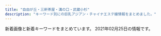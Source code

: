 ```yaml
---
title: "自由が丘・三軒茶屋・溝の口・武蔵小杉"
description: "キーワード別にの巨乳アジアン・チャイナエステ嬢情報をまとめました。"
---
```


新着画像と新着キーワードをまとめています。
2021年02月25日の情報です。

<DmmAffiliateIns />
<KeywordTable
  shops={
    [
    {
        "img_links": [
            "http://relaxation-soil.net/images/1s.jpg",
            "http://relaxation-soil.net/images/1.jpg"
        ],
        "keywords": {},
        "name": "\u30bd\u30a4\u30eb",
        "station": "\u4e0a\u91ce\u6bdb\u99c5",
        "url": "http://relaxation-soil.net/"
    },
    {
        "url": "http://ms-rlx.com/",
        "name": "\u697d\u697d\u5c4b",
        "img_links": [
            "http://ms-rlx.com/staff/ringo/01.jpg",
            "http://ms-rlx.com/staff/sachan/01mb.jpg",
            "http://ms-rlx.com/img/ttl_mobile.png",
            "http://ms-rlx.com/staff/ruri/01.jpg",
            "http://ms-rlx.com/staff/ringo/01mb.jpg",
            "http://ms-rlx.com/staff/milk/01mb.jpg",
            "http://ms-rlx.com/staff/ruri/01mb.jpg",
            "http://ms-rlx.com/img/ttl_staff.png",
            "http://ms-rlx.com/i/files/homeimg.jpg",
            "http://ms-rlx.com/staff/milk/01.jpg",
            "http://ms-rlx.com/pic/head.png",
            "http://ms-rlx.com/img/att.png",
            "http://ms-rlx.com/img/access/road01.jpg",
            "http://ms-rlx.com/staff/sachan/01.jpg",
            "http://ms-rlx.com/img/ttl_tnew.png",
            "http://ms-rlx.com/img/youtube.jpg",
            "http://ms-rlx.com/img/access/road03.jpg",
            "http://ms-rlx.com/staff/momo/01.jpg",
            "http://ms-rlx.com/staff/momo/01mb.jpg",
            "http://ms-rlx.com/img/ttl_concept.png",
            "http://ms-rlx.com/img/msgbtn.png",
            "http://ms-rlx.com/img/access/road02.jpg",
            "http://ms-rlx.com/img/ttl_rec.png"
        ],
        "keywords": {
            "C": 14
        },
        "station": "\u81ea\u7531\u304c\u4e18\u99c5\u5357\u53e3"
    },
    {
        "url": "http://www.jojo.mensnv.com/",
        "keywords": {
            "C": 3,
            "86": 12,
            "88": 3,
            "D": 18,
            "\u30bb\u30af\u30b7\u30fc": 1,
            "84": 6,
            "85": 9
        },
        "name": "JoJo",
        "station": "\u4e09\u8ed2\u8336\u5c4b\u99c5\u5357\u53e3",
        "img_links": [
            "http://www.jojo.mensnv.com/files/003.jpg",
            "http://www.jojo.mensnv.com/images/slider/02.jpg",
            "http://www.jojo.mensnv.com/files/009-03.jpg",
            "http://www.jojo.mensnv.com/files/004.jpg",
            "http://www.jojo.mensnv.com/files/013.jpg",
            "http://www.jojo.mensnv.com/images/showCover.png",
            "http://www.jojo.mensnv.com/files/012-03.jpg",
            "http://www.jojo.mensnv.com/files/009.jpg",
            "http://www.jojo.mensnv.com/files/007-02.jpg",
            "http://www.jojo.mensnv.com/images/slider/03.jpg",
            "http://www.jojo.mensnv.com/files/014.jpg",
            "http://www.jojo.mensnv.com/files/005-03.jpg",
            "http://www.jojo.mensnv.com/files/011-02.jpg",
            "http://www.jojo.mensnv.com/images/mobile.jpg",
            "http://www.jojo.mensnv.com/images/backlistbtn.png",
            "http://www.jojo.mensnv.com/files/001-02.jpg",
            "http://www.jojo.mensnv.com/files/012.jpg",
            "http://www.jojo.mensnv.com/files/001.jpg",
            "http://www.jojo.mensnv.com/files/011.jpg",
            "http://www.jojo.mensnv.com/files/005-02.jpg",
            "http://www.jojo.mensnv.com/files/002-03.jpg",
            "http://www.jojo.mensnv.com/files/006-02.jpg",
            "http://www.jojo.mensnv.com/files/014-03.jpg",
            "http://www.jojo.mensnv.com/files/010-03.jpg",
            "http://www.jojo.mensnv.com/files/007.jpg",
            "http://www.jojo.mensnv.com/images/slider/01.jpg",
            "http://www.jojo.mensnv.com/files/004-02.jpg",
            "http://www.jojo.mensnv.com/files/007-03.jpg",
            "http://www.jojo.mensnv.com/files/001-03.jpg",
            "http://www.jojo.mensnv.com/files/003-03.jpg",
            "http://www.jojo.mensnv.com/files/013-03.jpg",
            "http://www.jojo.mensnv.com/files/002-02.jpg",
            "http://www.jojo.mensnv.com/files/002.jpg",
            "http://www.jojo.mensnv.com/files/010.jpg",
            "http://www.jojo.mensnv.com/files/004-03.jpg",
            "http://www.jojo.mensnv.com/files/006-03.jpg",
            "http://www.jojo.mensnv.com/images/tel.png",
            "http://www.jojo.mensnv.com/files/009-02.jpg",
            "http://www.jojo.mensnv.com/files/003-02.jpg",
            "http://www.jojo.mensnv.com/files/012-02.jpg",
            "http://www.jojo.mensnv.com/files/006.jpg",
            "http://www.jojo.mensnv.com/images/coverGirlParts.png",
            "http://www.jojo.mensnv.com/files/005.jpg",
            "http://www.jojo.mensnv.com/files/013-02.jpg",
            "http://www.jojo.mensnv.com/files/011-03.jpg",
            "http://www.jojo.mensnv.com/files/014-02.jpg",
            "http://www.jojo.mensnv.com/files/010-02.jpg"
        ]
    },
    {
        "url": "http://www.sakura.esraku.com/",
        "keywords": {
            "D": 18,
            "87": 16,
            "\u30bb\u30af\u30b7\u30fc": 1,
            "C": 23
        },
        "station": "\u90fd\u7acb\u5927\u5b66\u99c5",
        "img_links": [
            "http://www.sakura.esraku.com/photo_news/upimg/5052160124f368954b_0.jpg",
            "http://www.sakura.esraku.com/files/003.jpg",
            "http://www.sakura.esraku.com/images/mobile.jpg",
            "http://www.sakura.esraku.com/images/s_link.jpg",
            "http://www.sakura.esraku.com/files/001.jpg",
            "http://www.sakura.esraku.com/files/010.jpg",
            "http://www.sakura.esraku.com/photo_news/upimg/921745f718627cc259_0.jpg",
            "http://www.sakura.esraku.com/files/007.jpg",
            "http://www.sakura.esraku.com/images/s_staff.jpg",
            "http://www.sakura.esraku.com/images/top.png",
            "http://www.sakura.esraku.com/photo_news/upimg/282545f76dfd1996d7_0.jpg",
            "http://www.sakura.esraku.com/files/011.jpg",
            "http://www.sakura.esraku.com/files/004.jpg",
            "http://www.sakura.esraku.com/files/009.jpg",
            "http://www.sakura.esraku.com/images/lineyoyaku.jpg",
            "http://www.sakura.esraku.com/files/006.jpg",
            "http://www.sakura.esraku.com/files/005.jpg",
            "http://www.sakura.esraku.com/photo_news/upimg/192295fbde78dddd71_0.jpg",
            "http://www.sakura.esraku.com/files/008.jpg",
            "http://www.sakura.esraku.com/photo_news/upimg/221315f853e86bfad8_0.jpg",
            "http://www.sakura.esraku.com/photo_news/upimg/508775f63081046140_0.jpg",
            "http://www.sakura.esraku.com/photo_news/upimg/2782560336f9978bfe_0.jpg",
            "http://www.sakura.esraku.com/files/002.jpg"
        ],
        "name": "\u685c"
    },
    {
        "keywords": {},
        "station": "\u5927\u5ca1\u5c71\u99c5",
        "img_links": [
            "http://www.miyuki.es-relax.info/images/info4.jpg",
            "http://www.miyuki.es-relax.info/images/sp03.jpg",
            "http://www.miyuki.es-relax.info/images/yoyaku.png",
            "http://www.miyuki.es-relax.info/images/sp02.jpg",
            "http://www.miyuki.es-relax.info/images/info1.jpg",
            "http://www.miyuki.es-relax.info/images/info2.jpg",
            "http://www.miyuki.es-relax.info/images/kp01.jpg",
            "http://www.miyuki.es-relax.info/images/sp01.jpg",
            "http://www.miyuki.es-relax.info/gals/yuki1.jpg",
            "http://www.miyuki.es-relax.info/images/info3.jpg",
            "http://www.miyuki.es-relax.info/gals/nana1.jpg",
            "http://www.miyuki.es-relax.info/gals/yuri1.jpg"
        ],
        "url": "http://www.miyuki.es-relax.info/",
        "name": "\u30de\u30c3\u30b5\u30fc\u30b8\u306e\u66d9"
    },
    {
        "url": "http://www.es-flower.link/",
        "station": "\u81ea\u7531\u304c\u4e18\u99c5\u5317\u53e3",
        "img_links": [
            "http://www.es-flower.link/img/nene1.jpg",
            "http://www.es-flower.link/sp/images/sisu_t.jpg",
            "http://www.es-flower.link/img/arisa1.jpg",
            "http://www.es-flower.link/sp/img/arisa1.jpg",
            "http://www.es-flower.link/sp/images/pc.jpg",
            "http://www.es-flower.link/sp/menu/staff.jpg",
            "http://www.es-flower.link/img/mizuki1.jpg",
            "http://www.es-flower.link/sp/img/huyumi1.jpg",
            "http://www.es-flower.link/sp/images/ac1.jpg",
            "http://www.es-flower.link/images/6.jpg",
            "http://www.es-flower.link/sp/images/head.png",
            "http://www.es-flower.link/img/yume1.jpg",
            "http://www.es-flower.link/sp/images/sys3.jpg",
            "http://www.es-flower.link/images/int2.png",
            "http://www.es-flower.link/sp/images/top.jpg",
            "http://www.es-flower.link/sp/menu/top.jpg",
            "http://www.es-flower.link/sp/images/tel.jpg",
            "http://www.es-flower.link/sp/images/1.jpg",
            "http://www.es-flower.link/images/rec2.jpg",
            "http://www.es-flower.link/images/rec1.png",
            "http://www.es-flower.link/images/sm.jpg",
            "http://www.es-flower.link/images/interior_t.jpg",
            "http://www.es-flower.link/sp/img/nene1.jpg",
            "http://www.es-flower.link/sp/images/4.jpg",
            "http://www.es-flower.link/images/sys.png",
            "http://www.es-flower.link/images/info.jpg",
            "http://www.es-flower.link/img/huyumi1.jpg",
            "http://www.es-flower.link/sp/images/sys2.jpg",
            "http://www.es-flower.link/images/head.jpg",
            "http://www.es-flower.link/images/int1.png",
            "http://www.es-flower.link/images/5.jpg",
            "http://www.es-flower.link/sp/images/rec2.jpg",
            "http://www.es-flower.link/images/1.jpg",
            "http://www.es-flower.link/images/4.jpg",
            "http://www.es-flower.link/sp/images/footer.jpg",
            "http://www.es-flower.link/sp/images/2.jpg",
            "http://www.es-flower.link/images/ta.jpg",
            "http://www.es-flower.link/sp/images/news.jpg",
            "http://www.es-flower.link/sp/images/staff_t.jpg",
            "http://www.es-flower.link/sp/img/koyuki1.jpg",
            "http://www.es-flower.link/images/news.jpg",
            "http://www.es-flower.link/sp/images/time.jpg",
            "http://www.es-flower.link/sp/img/mizuki1.jpg",
            "http://www.es-flower.link/sp/images/int2.jpg",
            "http://www.es-flower.link/images/mobile.jpg",
            "http://www.es-flower.link/sp/images/rec1.jpg",
            "http://www.es-flower.link/sp/images/sisu.jpg",
            "http://www.es-flower.link/images/2.jpg",
            "http://www.es-flower.link/images/staff_t.jpg",
            "http://www.es-flower.link/sp/menu/interior.jpg",
            "http://www.es-flower.link/sp/images/3.jpg",
            "http://www.es-flower.link/sp/images/newsb.png",
            "http://www.es-flower.link/sp/images/5.jpg",
            "http://www.es-flower.link/images/3.jpg",
            "http://www.es-flower.link/sp/img/yume1.jpg",
            "http://www.es-flower.link/sp/images/6.jpg",
            "http://www.es-flower.link/sp/images/sys1.jpg",
            "http://www.es-flower.link/sp/images/int1.jpg",
            "http://www.es-flower.link/img/koyuki1.jpg",
            "http://www.es-flower.link/sp/images/rec3.jpg",
            "http://www.es-flower.link/sp/images/interior_t.jpg"
        ],
        "name": "\u6625\u306e\u604b",
        "keywords": {}
    },
    {
        "url": "http://in-esthe.com/you/",
        "keywords": {},
        "name": "\u60a0",
        "img_links": [
            "http://in-esthe.com/you/images/p-7.jpg",
            "http://in-esthe.com/you/images/mo.png",
            "http://in-esthe.com/you/images/p-3.jpg",
            "http://in-esthe.com/you/images/p-0.jpg",
            "http://in-esthe.com/you/images/botton.jpg",
            "http://in-esthe.com/you/images/r-2.jpg",
            "http://in-esthe.com/you/images/p-11.jpg",
            "http://in-esthe.com/you/images/fla.jpg",
            "http://in-esthe.com/you/images/p-5.jpg",
            "http://in-esthe.com/you/images/p-9.jpg",
            "http://in-esthe.com/you/images/p-8.jpg",
            "http://in-esthe.com/you/images/p-4.jpg",
            "http://cdn.dino-es.com/images/logo/468x60DinoEs.png",
            "http://in-esthe.com/you/images/p-10.jpg",
            "http://in-esthe.com/you/images/r-1.jpg"
        ],
        "station": "\u5b66\u82b8\u5927\u5b66\u99c5\u6771\u53e3"
    },
    {
        "name": "Clair \uff5e\u30af\u30ec\u30fc\u30eb\uff5e",
        "url": "http://clair.work/",
        "img_links": [
            "http://clair.work/images/head_therapist.jpg",
            "http://clair.work/images/no_image.jpg",
            "http://clair.work/images/icon_ranking_02.png",
            "http://clair.work/images/head_interior.jpg",
            "http://clair.work/images/trigger.jpg",
            "http://clair.work/images/mainvisual_01_s.jpg",
            "http://clair.work/images/icon_ranking_04.png",
            "http://clair.work/images/recruit/nagare_07.png",
            "http://clair.work/images/recruit/point_03.png",
            "http://clair.work/images/recruit/point_06.png",
            "http://clair.work/images/mainvisual_02_s.jpg",
            "http://clair.work/staff/kasumi1.jpg",
            "http://clair.work/images/recruit/point_09.png",
            "http://clair.work/images/icon_ranking_05.png",
            "http://clair.work/staff/mayu1.jpg",
            "http://clair.work/images/recruit/nagare_02.jpg",
            "http://clair.work/images/recruit/nagare_06.png",
            "http://clair.work/staff/ayaka1.jpg",
            "http://clair.work/images/recruit/point_04.png",
            "http://clair.work/images/recruit/nagare_01.jpg",
            "http://clair.work/staff/humi2.jpg",
            "http://clair.work/images/recruit/point_07.png",
            "http://clair.work/images/recruit/point_08.png",
            "http://clair.work/images/recruit/nagare_05.png",
            "http://clair.work/images/recruit/req_03.jpg",
            "http://clair.work/images/recruit/point_05.png",
            "http://clair.work/images/sw_tel.png",
            "http://clair.work/images/recruit/sp_mainvisual.jpg",
            "http://clair.work/images/sw_home.png",
            "http://clair.work/images/icon_new.png",
            "http://clair.work/staff/humi1.jpg",
            "http://clair.work/staff/yua1.jpg",
            "http://clair.work/images/recruit/nagare_03.jpg",
            "http://clair.work/images/mainvisual_01.jpg",
            "http://clair.work/images/icon_ranking_03.png",
            "http://clair.work/images/mainvisual_02.jpg",
            "http://clair.work/images/icon_ranking_01.png",
            "http://clair.work/images/recruit/message_03.png"
        ],
        "keywords": {
            "D": 4,
            "E": 2,
            "C": 4
        },
        "station": "\u5b66\u82b8\u5927\u5b66\u99c5\u897f\u53e3"
    },
    {
        "img_links": [
            "http://b-berry.work/images/2.jpg",
            "http://b-berry.work/images/news.jpg",
            "http://b-berry.work/images/tg.jpg",
            "http://b-berry.work/images/rec1.jpg",
            "http://b-berry.work/images/int1.jpg",
            "http://b-berry.work/images/int2.jpg",
            "http://b-berry.work/img/mona1.jpg",
            "http://b-berry.work/images/1.jpg",
            "http://b-berry.work/images/ac2.jpg",
            "http://b-berry.work/staff/yuri.jpg",
            "http://b-berry.work/images/staff_t.jpg",
            "http://b-berry.work/images/3.jpg",
            "http://b-berry.work/images/ac1.jpg",
            "http://b-berry.work/img/maya1.jpg",
            "http://b-berry.work/staff/maya.jpg",
            "http://b-berry.work/images/s1.png",
            "http://b-berry.work/images/sys.jpg",
            "http://b-berry.work/staff/mona.jpg",
            "http://b-berry.work/img/yuri1.jpg",
            "http://b-berry.work/images/head.jpg",
            "http://b-berry.work/images/rec2.jpg",
            "http://b-berry.work/images/interior_t.jpg"
        ],
        "name": "\u30d6\u30eb\u30fc\u30d9\u30ea\u30fc",
        "station": "\u81ea\u7531\u304c\u4e18\u99c5\u5317\u53e3",
        "url": "http://b-berry.work/",
        "keywords": {}
    },
    {
        "keywords": {},
        "img_links": [
            "http://www.annex-jp.info/i/img/nana.jpg",
            "http://annex-jp.info/images/kp-info.jpg",
            "http://annex-jp.info/images/mari.jpg",
            "http://annex-jp.info/images/sayuri.jpg",
            "http://annex-jp.info/images/yoho.jpg",
            "http://www.annex-jp.info/i/img/riri.jpg",
            "http://www.annex-jp.info/i/img/mayumi.jpg",
            "http://annex-jp.info/images/nana.jpg",
            "http://annex-jp.info/images/info.png",
            "http://www.annex-jp.info/i/img/yoho.jpg",
            "http://annex-jp.info/images/mayumi.jpg",
            "http://annex-jp.info/images/riri.jpg",
            "http://www.annex-jp.info/i/img/sayuri.jpg",
            "http://www.annex-jp.info/i/img/mari.jpg"
        ],
        "name": "\u305f\u3093\u307d\u307d",
        "url": "http://annex-jp.info/",
        "station": "\u81ea\u7531\u304c\u4e18\u99c5\u5317\u53e3"
    },
    {
        "keywords": {
            "89": 1,
            "92": 1,
            "88": 1,
            "D": 1,
            "E": 2
        },
        "img_links": [
            "http://pink.estheya.com/css/nav/nav-006.jpg",
            "http://pink.estheya.com/css/staff/staff02.jpg",
            "http://pink.estheya.com/css/top-right002.jpg",
            "http://pink.estheya.com/css/nav/nav-002.jpg",
            "http://pink.estheya.com/css/staff/staff01.jpg",
            "http://pink.estheya.com/css/osusume02.jpg",
            "http://pink.estheya.com/css/nav/nav-005.jpg",
            "http://pink.estheya.com/css/staff/staff03.jpg",
            "http://pink.estheya.com/css/head01.jpg",
            "http://pink.estheya.com/css/foot-tel.png",
            "http://pink.estheya.com/css/nav/nav-001.jpg",
            "http://pink.estheya.com/css/nav/nav-003.jpg",
            "http://pink.estheya.com/css/nav/nav-004.jpg",
            "http://pink.estheya.com/css/head.jpg",
            "http://pink.estheya.com/css/01.jpg",
            "http://pink.estheya.com/css/baner.jpg"
        ],
        "station": "\u4e8c\u5b50\u7389\u5ddd\u99c5\u897f\u53e3",
        "url": "http://pink.estheya.com/",
        "name": "Pink Girl"
    },
    {
        "url": "http://www.brilliance.mesthe.com/",
        "station": "\u4e09\u8ed2\u8336\u5c4b\u99c5\u4e16\u7530\u8c37\u901a\u308a\u53e3",
        "name": "\u30d6\u30ea\u30ea\u30a2\u30f3\u30b9",
        "img_links": [
            "http://www.brilliance.mesthe.com/files/003-03.jpg",
            "http://www.brilliance.mesthe.com/files/003.jpg",
            "http://www.brilliance.mesthe.com/files/002.jpg",
            "http://www.brilliance.mesthe.com/files/005-02.jpg",
            "http://www.brilliance.mesthe.com/images/zi_massage.png",
            "http://www.brilliance.mesthe.com/images/tel.png",
            "http://www.brilliance.mesthe.com/images/zi_staff.png",
            "http://www.brilliance.mesthe.com/files/004-03.jpg",
            "http://www.brilliance.mesthe.com/images/shop/shop01.jpg",
            "http://www.brilliance.mesthe.com/images/shop/shop03.jpg",
            "http://www.brilliance.mesthe.com/files/002-03.jpg",
            "http://www.brilliance.mesthe.com/images/main_bottom.png",
            "http://www.brilliance.mesthe.com/files/001.jpg",
            "http://www.brilliance.mesthe.com/images/xian.png",
            "http://www.brilliance.mesthe.com/images/s2.jpg",
            "http://www.brilliance.mesthe.com/images/maga.jpg",
            "http://www.brilliance.mesthe.com/images/new1.png",
            "http://www.brilliance.mesthe.com/images/new3.png",
            "http://www.brilliance.mesthe.com/files/004-02.jpg",
            "http://www.brilliance.mesthe.com/files/005.jpg",
            "http://www.brilliance.mesthe.com/files/003-02.jpg",
            "http://www.brilliance.mesthe.com/files/005-03.jpg",
            "http://www.brilliance.mesthe.com/files/001-03.jpg",
            "http://www.brilliance.mesthe.com/images/pick.png",
            "http://www.brilliance.mesthe.com/images/service.png",
            "http://www.brilliance.mesthe.com/files/002-02.jpg",
            "http://www.brilliance.mesthe.com/images/shop/shop04.jpg",
            "http://www.brilliance.mesthe.com/files/001-02.jpg",
            "http://www.brilliance.mesthe.com/images/s1.jpg",
            "http://www.brilliance.mesthe.com/images/shop/shop02.jpg",
            "http://www.brilliance.mesthe.com/images/main_top.png",
            "http://www.brilliance.mesthe.com/images/s3.jpg",
            "http://www.brilliance.mesthe.com/images/infotiao1.jpg",
            "http://www.brilliance.mesthe.com/files/004.jpg"
        ],
        "keywords": {
            "85": 2,
            "C": 2,
            "D": 3,
            "87": 1,
            "86": 2
        }
    },
    {
        "img_links": [
            "http://kagayaki.jpn.cm/images/room3.jpg",
            "http://kagayaki.jpn.cm/photos/sites/35/2019/09/2019092518230998.jpg",
            "http://kagayaki.jpn.cm/images/end1.jpg",
            "http://kagayaki.jpn.cm/images/mobile2.jpg",
            "http://kagayaki.jpn.cm/photos/sites/35/2020/10/2020100418535814.jpg",
            "http://kagayaki.jpn.cm/images/staff_line.png",
            "http://kagayaki.jpn.cm/images/room6.jpg",
            "http://kagayaki.jpn.cm/photos/sites/35/2016/11/12.jpg",
            "http://kagayaki.jpn.cm/images/staff0.jpg",
            "http://kagayaki.jpn.cm/images/room5.jpg",
            "http://kagayaki.jpn.cm/photos/sites/35/2016/11/11.jpg",
            "http://kagayaki.jpn.cm/images/room4.jpg",
            "http://kagayaki.jpn.cm/images/room2.jpg",
            "http://kagayaki.jpn.cm/images/mobile.jpg",
            "http://kagayaki.jpn.cm/images/girl-z1.jpg",
            "http://kagayaki.jpn.cm/images/girl-z2.jpg",
            "http://kagayaki.jpn.cm/images/bj3.png",
            "http://kagayaki.jpn.cm/photos/sites/35/2017/11/2017110107513579.jpg",
            "http://kagayaki.jpn.cm/photos/sites/35/2016/08/staff3.jpg",
            "http://kagayaki.jpn.cm/photos/sites/35/2016/11/1.jpg",
            "http://kagayaki.jpn.cm/photos/sites/35/2016/09/637893871729784570.jpg",
            "http://kagayaki.jpn.cm/photos/sites/35/2016/08/staff32.jpg",
            "http://kagayaki.jpn.cm/images/room1.jpg",
            "http://kagayaki.jpn.cm/images/top.jpg"
        ],
        "name": "\u661f\u306e\u8f1d\u304d",
        "url": "http://kagayaki.jpn.cm/",
        "keywords": {
            "C": 17,
            "86": 5,
            "87": 2,
            "D": 6,
            "E": 1,
            "84": 1
        },
        "station": "\u4e09\u8ed2\u8336\u5c4b\u99c5\u5317\u53e3"
    },
    {
        "url": "http://tanoshii.jpn.mn/",
        "name": "\u697d\u3057\u3044",
        "keywords": {
            "D": 14,
            "86": 7,
            "83": 4,
            "93": 1,
            "88": 2,
            "89": 2,
            "84": 2,
            "85": 2,
            "82": 4,
            "E": 10,
            "C": 9,
            "87": 9
        },
        "img_links": [
            "http://tanoshii.jpn.mn/photos/sites/76/2020/03/2020030810363653.jpg",
            "http://tanoshii.jpn.mn/photos/sites/76/2020/06/2020061605184059.jpg",
            "http://tanoshii.jpn.mn/photos/sites/76/2020/02/2020020601144618.jpg",
            "http://tanoshii.jpn.mn/photos/sites/76/2020/01/2020012908322311.jpg",
            "http://tanoshii.jpn.mn/images/link_nav04.jpg",
            "http://tanoshii.jpn.mn/photos/sites/76/2020/09/2020092006290275.jpg",
            "http://tanoshii.jpn.mn/images/info2.jpg",
            "http://tanoshii.jpn.mn/photos/sites/76/2020/12/2020120904423083.jpg",
            "http://tanoshii.jpn.mn/photos/sites/76/2019/12/2019121409131966.jpg",
            "http://tanoshii.jpn.mn/photos/sites/76/2020/12/2020122205012857.jpg",
            "http://tanoshii.jpn.mn/photos/sites/76/2020/11/2020111603281212.jpg",
            "http://tanoshii.jpn.mn/photos/sites/76/2020/05/2020052603000346.jpg",
            "http://tanoshii.jpn.mn/images/link_nav02.jpg",
            "http://tanoshii.jpn.mn/photos/sites/76/2021/01/2021012605370415.jpg",
            "http://tanoshii.jpn.mn/photos/sites/76/2019/12/201912280133413.jpg",
            "http://tanoshii.jpn.mn/images/top_slider02.jpg",
            "http://tanoshii.jpn.mn/images/side_link.jpg",
            "http://tanoshii.jpn.mn/images/link_nav03.jpg",
            "http://tanoshii.jpn.mn/photos/sites/76/2020/01/2020011207465354.jpg",
            "http://tanoshii.jpn.mn/images/ico01.png",
            "http://tanoshii.jpn.mn/photos/sites/76/2020/01/2020011710434680.jpg",
            "http://tanoshii.jpn.mn/photos/sites/76/2020/05/2020052603000345.jpg",
            "http://tanoshii.jpn.mn/photos/sites/76/2020/06/2020060701410487.jpg",
            "http://tanoshii.jpn.mn/photos/sites/76/2020/06/2020061605184178.jpg",
            "http://tanoshii.jpn.mn/photos/sites/76/2020/11/2020112902000038.jpg",
            "http://tanoshii.jpn.mn/photos/sites/76/2020/07/2020071004194210.jpg",
            "http://tanoshii.jpn.mn/images/info1.jpg",
            "http://tanoshii.jpn.mn/photos/sites/76/2020/12/202012060340027.jpg",
            "http://tanoshii.jpn.mn/photos/sites/76/2021/01/2021011304145677.jpg",
            "http://tanoshii.jpn.mn/photos/sites/76/2021/02/2021020904591631.jpg",
            "http://tanoshii.jpn.mn/photos/sites/76/2020/09/2020093003412655.jpg",
            "http://tanoshii.jpn.mn/photos/sites/76/2020/05/2020051702012070.jpg",
            "http://tanoshii.jpn.mn/photos/sites/76/2020/08/2020082903370364.jpg",
            "http://tanoshii.jpn.mn/photos/sites/76/2020/11/2020110307113062.jpg",
            "http://tanoshii.jpn.mn/images/top_slider01.jpg",
            "http://tanoshii.jpn.mn/photos/sites/76/2019/12/201912140913237.jpg",
            "http://tanoshii.jpn.mn/images/link_nav01.jpg",
            "http://tanoshii.jpn.mn/images/info3.jpg",
            "http://tanoshii.jpn.mn/photos/sites/76/2020/01/2020010206122496.jpg",
            "http://tanoshii.jpn.mn/photos/sites/76/2019/12/2019121409132234.jpg",
            "http://tanoshii.jpn.mn/photos/sites/76/2020/09/2020090803135392.jpg",
            "http://tanoshii.jpn.mn/photos/sites/76/2020/03/202003090333270.jpg",
            "http://tanoshii.jpn.mn/photos/sites/76/2020/08/2020081201584255.jpg",
            "http://tanoshii.jpn.mn/photos/sites/76/2020/03/202003280333063.jpg",
            "http://tanoshii.jpn.mn/photos/sites/76/2020/12/202012240922577.jpg",
            "http://tanoshii.jpn.mn/photos/sites/76/2020/09/2020090307211283.jpg",
            "http://tanoshii.jpn.mn/images/link_nav07.jpg",
            "http://tanoshii.jpn.mn/photos/sites/76/2020/12/2020121807285563.jpg",
            "http://tanoshii.jpn.mn/photos/sites/76/2020/08/2020080507421162.jpg",
            "http://tanoshii.jpn.mn/photos/sites/76/2020/01/2020012603560666.jpg",
            "http://tanoshii.jpn.mn/images/link_nav05.jpg",
            "http://tanoshii.jpn.mn/photos/sites/76/2021/01/2021012605371183.jpg",
            "http://tanoshii.jpn.mn/photos/sites/76/2019/12/2019121409132447.jpg",
            "http://tanoshii.jpn.mn/photos/sites/76/2020/04/2020041703571830.jpg",
            "http://tanoshii.jpn.mn/images/top.png",
            "http://tanoshii.jpn.mn/photos/sites/76/2020/03/2020030903332740.jpg",
            "http://tanoshii.jpn.mn/photos/sites/76/2020/01/2020010206122380.jpg",
            "http://tanoshii.jpn.mn/photos/sites/76/2020/12/2020120904441346.jpg",
            "http://tanoshii.jpn.mn/photos/sites/76/2020/12/2020122501502779.jpg",
            "http://tanoshii.jpn.mn/photos/sites/76/2021/01/2021010305174759.jpg",
            "http://tanoshii.jpn.mn/photos/sites/76/2021/02/2021022304124724.jpg",
            "http://tanoshii.jpn.mn/photos/sites/76/2020/03/2020032803325898.jpg",
            "http://tanoshii.jpn.mn/photos/sites/76/2020/02/2020022603284068.jpg",
            "http://tanoshii.jpn.mn/photos/sites/76/2020/10/2020102803545189.jpg",
            "http://tanoshii.jpn.mn/photos/sites/76/2021/01/2021011304151051.jpg",
            "http://tanoshii.jpn.mn/photos/sites/76/2020/04/2020040401245819.jpg",
            "http://tanoshii.jpn.mn/photos/sites/76/2020/11/2020112407093420.jpg",
            "http://tanoshii.jpn.mn/photos/sites/76/2019/12/2019121409132124.jpg",
            "http://tanoshii.jpn.mn/images/side_tel.jpg",
            "http://tanoshii.jpn.mn/photos/sites/76/2020/12/2020120901212835.jpg",
            "http://tanoshii.jpn.mn/photos/sites/76/2020/09/2020093003412015.jpg",
            "http://tanoshii.jpn.mn/photos/sites/76/2020/02/2020022603283463.jpg",
            "http://tanoshii.jpn.mn/photos/sites/76/2020/05/2020052603000177.jpg",
            "http://tanoshii.jpn.mn/photos/sites/76/2019/12/2019121409132141.jpg",
            "http://tanoshii.jpn.mn/images/link_nav06.jpg",
            "http://tanoshii.jpn.mn/photos/sites/76/2020/09/2020090800560727.jpg",
            "http://tanoshii.jpn.mn/images/sp_top.jpg",
            "http://tanoshii.jpn.mn/images/side_mobile.jpg",
            "http://tanoshii.jpn.mn/photos/sites/76/2020/10/2020101305315556.jpg"
        ],
        "station": "\u4e8c\u5b50\u7389\u5ddd\u99c5\u897f\u53e3"
    },
    {
        "name": "\u5b89\u5fc3\u5802",
        "img_links": [
            "http://treat-msg.com/staff/miyo/01.jpg",
            "http://treat-msg.com/img/access/road3.jpg",
            "http://treat-msg.com/staff/mei/01.jpg",
            "http://treat-msg.com/staff/riri/01mb.jpg",
            "http://treat-msg.com/staff/kaori/01.jpg",
            "http://treat-msg.com/staff/rumi/01mb.jpg",
            "http://treat-msg.com/staff/saki/01.jpg",
            "http://treat-msg.com/staff/noa/01mb.jpg",
            "http://treat-msg.com/img/ttl_staff.jpg",
            "http://treat-msg.com/img/head.png",
            "http://treat-msg.com/img/mainft.jpg",
            "http://treat-msg.com/staff/rumi/01.jpg",
            "http://treat-msg.com/staff/mei/01mb.jpg",
            "http://treat-msg.com/staff/chinatu/01.jpg",
            "http://treat-msg.com/img/access/road1.jpg",
            "http://treat-msg.com/img/foot.png",
            "http://treat-msg.com/staff/noa/01.jpg",
            "http://treat-msg.com/img/access/roaddm.png",
            "http://treat-msg.com/img/shop/msg.png",
            "http://treat-msg.com/img/access/road4.jpg",
            "http://treat-msg.com/staff/riri/01.jpg",
            "http://treat-msg.com/pic/corona.jpg",
            "http://treat-msg.com/img/access/road2.jpg",
            "http://treat-msg.com/staff/kaori/01mb.jpg",
            "http://treat-msg.com/staff/saki/01mb.jpg",
            "http://treat-msg.com/img/access/road6.jpg",
            "http://treat-msg.com/staff/miyo/01mb.jpg",
            "http://treat-msg.com/img/mainhd.jpg",
            "http://treat-msg.com/staff/chinatu/01mb.jpg",
            "http://treat-msg.com/img/access/road5.jpg"
        ],
        "url": "http://treat-msg.com/",
        "keywords": {},
        "station": "\u99d2\u6ca2\u5927\u5b66\u99c5\u99d2\u6ca2\u516c\u5712\u53e3"
    },
    {
        "name": "\u5fc3\u697d",
        "keywords": {
            "C": 2
        },
        "img_links": [
            "http://ms-shinraku.com/pic/topimg1.jpg",
            "http://ms-shinraku.com/pic/head.jpg",
            "http://ms-shinraku.com/staff/yuki/01.jpg",
            "http://ms-shinraku.com/staff/ran/01.jpg",
            "http://ms-shinraku.com/staff/mari/01.jpg",
            "http://ms-shinraku.com/staff/kanako/01.jpg",
            "http://ms-shinraku.com/pic/topimg2.jpg",
            "http://ms-shinraku.com/i/files/homeimg.jpg",
            "http://ms-shinraku.com/staff/momoka/01.jpg",
            "http://ms-shinraku.com/img/foot.png",
            "http://ms-shinraku.com/staff/ayumi/01.jpg",
            "http://ms-shinraku.com/img/ttl_staff.png"
        ],
        "url": "http://ms-shinraku.com/",
        "station": "\u5b66\u82b8\u5927\u5b66\u99c5\u6771\u53e3"
    },
    {
        "name": "Sweet",
        "station": "\u7528\u8cc0\u99c5\u6771\u53e3",
        "keywords": {
            "F": 4,
            "86": 1,
            "84": 2,
            "D": 3,
            "94": 4
        },
        "img_links": [
            "http://www.wqiowaz.site/picture/m-head01.jpg",
            "http://www.wqiowaz.site/uploads/200629/1-200629103104120.jpg",
            "http://www.wqiowaz.site/picture/m-top004.jpg",
            "http://www.wqiowaz.site/picture/foot01.jpg",
            "http://www.wqiowaz.site/uploads/200630/1-200630094H5294.jpg",
            "http://www.wqiowaz.site/uploads/200629/1-200629103142X4.jpg",
            "http://www.wqiowaz.site/picture/m-top003.jpg",
            "http://www.wqiowaz.site/uploads/201008/1-20100Q5541T55.jpg",
            "http://www.wqiowaz.site/uploads/200629/1-200629103204442.jpg",
            "http://www.wqiowaz.site/uploads/201008/1-20100Q55403531.jpg",
            "http://www.wqiowaz.site/uploads/200914/1-200914164443K1.jpg",
            "http://www.wqiowaz.site/uploads/200630/1-200630094K4325.jpg",
            "http://www.wqiowaz.site/picture/call.png",
            "http://www.wqiowaz.site/uploads/200914/1-20091416442NT.jpg",
            "http://www.wqiowaz.site/uploads/201008/1-20100Q5550EL.jpg",
            "http://www.wqiowaz.site/picture/cam-01.jpg",
            "http://www.wqiowaz.site/uploads/201008/1-20100Q55522V7.jpg"
        ],
        "url": "http://www.wqiowaz.site/"
    },
    {
        "img_links": [],
        "keywords": {},
        "name": "For You",
        "station": "\u4e8c\u5b50\u7389\u5ddd\u99c5",
        "url": "https://fy.uouono.com"
    },
    {
        "img_links": [],
        "station": "\u4e8c\u5b50\u7389\u5ddd\u99c5\u897f\u53e3",
        "name": "\u521d\u604b",
        "url": "http://www.sertyuin.xyz/",
        "keywords": {}
    }
]
}
/>
<DmmAffiliateScript />
